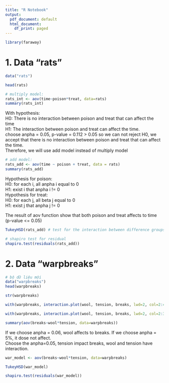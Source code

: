 ```yaml
---
title: "R Notebook"
output:
  pdf_document: default
  html_document:
    df_print: paged
---
```

```r
library(faraway)
```

# 1. Data "rats"

```r
data("rats")
```

```r
head(rats)
```

```r
# multiply model:
rats_int <- aov(time~poison*treat, data=rats)
summary(rats_int)
```
With hypothesis:\
H0: There is no interaction between poison and treat that can affect the time\
H1: The interaction between poison and treat can affect the time.\
choose anpha = 0.05, p-value = 0.112 > 0.05 so we can not reject H0, we accept that there is no interaction between poison and treat that can affect the time.\
Therefore, we will use add model instead of multiply model

```r
# add model:
rats_add <- aov(time ~ poison + treat, data = rats)
summary(rats_add)
```
Hypothesis for poison:\
H0: for each i, all anpha i equal to 0\
H1: exist i that anpha i != 0\
Hypothesis for treat:\
H0: for each j, all beta j equal to 0\
H1: exist j that anpha j != 0\

The result of aov function show that both poison and treat affects to time (p-value <= 0.05)

```r
TukeyHSD(rats_add) # test for the interaction between difference groups inside each variable
```

```r
# shapiro test for residual
shapiro.test(residuals(rats_add))
```
# 2. Data "warpbreaks"

```r
# bộ dữ liệu mới
data("warpbreaks")
head(warpbreaks)
```


```r
str(warpbreaks)
```

```r
with(warpbreaks, interaction.plot(wool, tension, breaks, lwd=2, col=2:4))
```

```r
with(warpbreaks, interaction.plot(wool, tension, breaks, lwd=2, col=2:3))
```

```r
summary(aov(breaks~wool*tension, data=warpbreaks))
```

If we choose anpha = 0.06, wool affects to breaks. If we choose anpha = 5%, it dose not affect.\
Choose the anpha=0.05, tension impact breaks, wool and tension have interaction.


```r
war_model <- aov(breaks~wool*tension, data=warpbreaks)
```

```r
TukeyHSD(war_model)
```


```r
shapiro.test(residuals(war_model))
```



